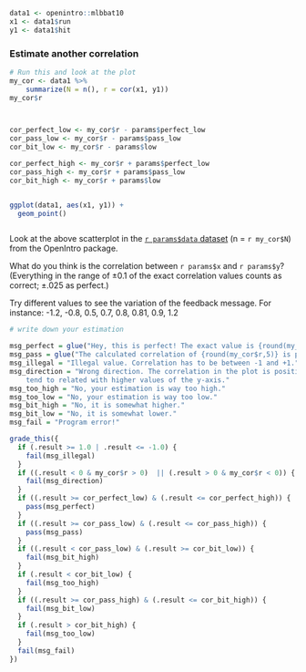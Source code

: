 
```r
data1 <- openintro::mlbbat10
x1 <- data1$run
y1 <- data1$hit
```


### Estimate another correlation


```r
# Run this and look at the plot
my_cor <- data1 %>%
    summarize(N = n(), r = cor(x1, y1))
my_cor$r



cor_perfect_low <- my_cor$r - params$perfect_low
cor_pass_low <- my_cor$r - params$pass_low
cor_bit_low <- my_cor$r - params$low

cor_perfect_high <- my_cor$r + params$perfect_low
cor_pass_high <- my_cor$r + params$pass_low
cor_bit_high <- my_cor$r + params$low


ggplot(data1, aes(x1, y1)) +
  geom_point() 



```

Look at the above scatterplot in the [`r params$data` dataset](https://www.openintro.org/data/) (n = `r my_cor$N`) from the OpenIntro package.

What do you think is the correlation between `r params$x` and `r params$y`? (Everything in the range of ±0.1 of the exact correlation values counts as correct; ±.025 as perfect.)

Try different values to see the variation of the feedback message. For instance: -1.2, -0.8, 0.5, 0.7, 0.8, 0.81, 0.9, 1.2


```r
# write down your estimation
```

```r
msg_perfect = glue("Hey, this is perfect! The exact value is {round(my_cor$r,5)}! Did you cheat? {emo::ji('smile')}")
msg_pass = glue("The calculated correlation of {round(my_cor$r,5)} is pretty near to your estimation!")
msg_illegal = "Illegal value. Correlation has to be between -1 and +1."
msg_direction = "Wrong direction. The correlation in the plot is positive as higher values of the x-axis
    tend to related with higher values of the y-axis."
msg_too_high = "No, your estimation is way too high."
msg_too_low = "No, your estimation is way too low."
msg_bit_high = "No, it is somewhat higher."
msg_bit_low = "No, it is somewhat lower."
msg_fail = "Program error!"

grade_this({
  if (.result >= 1.0 | .result <= -1.0) {
    fail(msg_illegal)
  }
  if ((.result < 0 & my_cor$r > 0)  || (.result > 0 & my_cor$r < 0)) {
    fail(msg_direction)
  }
  if ((.result >= cor_perfect_low) & (.result <= cor_perfect_high)) {
    pass(msg_perfect)
  }
  if ((.result >= cor_pass_low) & (.result <= cor_pass_high)) {
    pass(msg_pass)
  }
  if ((.result < cor_pass_low) & (.result >= cor_bit_low)) {
    fail(msg_bit_high)
  }
  if (.result < cor_bit_low) {
    fail(msg_too_high)
  }
  if ((.result >= cor_pass_high) & (.result <= cor_bit_high)) {
    fail(msg_bit_low)
  }
  if (.result > cor_bit_high) {
    fail(msg_too_low)
  }
  fail(msg_fail)
})
```


